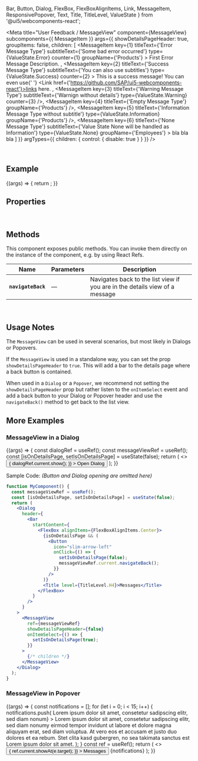   Bar,
  Button,
  Dialog,
  FlexBox,
  FlexBoxAlignItems,
  Link,
  MessageItem,
  ResponsivePopover,
  Text,
  Title,
  TitleLevel,
  ValueState
} from '@ui5/webcomponents-react';

<Meta
  title="User Feedback / MessageView"
  component={MessageView}
  subcomponents={{ MessageItem }}
  args={{
    showDetailsPageHeader: true,
    groupItems: false,
    children: [
      <MessageItem
        key={1}
        titleText={'Error Message Type'}
        subtitleText={'Some bad error occurred'}
        type={ValueState.Error}
        counter={1}
        groupName={'Products'}
      >
        First Error Message Description.
      </MessageItem>,
      <MessageItem
        key={2}
        titleText={'Success Message Type'}
        subtitleText={'You can also use subtitles'}
        type={ValueState.Success}
        counter={2}
      >
        This is a success message! You can even use{' '}
        <Link href={'https://github.com/SAP/ui5-webcomponents-react'}>links here</Link>.
      </MessageItem>,
      <MessageItem
        key={3}
        titleText={'Warning Message Type'}
        subtitleText={'Warnign without details'}
        type={ValueState.Warning}
        counter={3}
      />,
      <MessageItem key={4} titleText={'Empty Message Type'} groupName={'Products'} />,
      <MessageItem
        key={5}
        titleText={'Information Message Type without subtitle'}
        type={ValueState.Information}
        groupName={'Products'}
      />,
      <MessageItem
        key={6}
        titleText={'None Message Type'}
        subtitleText={'Value State None will be handled as Information'}
        type={ValueState.None}
        groupName={'Employees'}
      >
        bla bla bla
      </MessageItem>
    ]
  }}
  argTypes={{
    children: {
      control: { disable: true }
    }
  }}
/>

<DocsHeader />

<br />

## Example

<Canvas>
  <Story name="Default">
    {(args) => {
      return <MessageView {...args} />;
    }}
  </Story>
</Canvas>

## Properties

<ArgsTable story="^" />

<br />

## Methods

This component exposes public methods. You can invoke them directly on the instance of the component, e.g. by using React Refs.

| Name               | Parameters | Description                                                                 |
| ------------------ | ---------- | --------------------------------------------------------------------------- |
| **`navigateBack`** | —          | Navigates back to the list view if you are in the details view of a message |

<br />

## Usage Notes

The `MessageView` can be used in several scenarios, but most likely in Dialogs or Popovers.

If the `MessageView` is used in a standalone way, you can set the prop `showDetailsPageHeader` to `true`.
This will add a bar to the details page where a back button is contained.

When used in a `Dialog` or a `Popover`, we recommend not setting the `showDetailsPageHeader` prop but rather listen
to the `onItemSelect` event and add a back button to your Dialog or Popover header and use the `navigateBack()` method
to get back to the list view.

## More Examples

### MessageView in a Dialog

<Canvas>
  <Story name="Message View in Dialog">
    {(args) => {
      const dialogRef = useRef();
      const messageViewRef = useRef();
      const [isOnDetailsPage, setIsOnDetailsPage] = useState(false);
      return (
        <>
          <Button
            onClick={() => {
              dialogRef.current.show();
            }}
          >
            Open Dialog
          </Button>
          <Dialog
            ref={dialogRef}
            style={{ width: '400px' }}
            className="popupNoContentPadding"
            header={
              <Bar
                startContent={
                  <FlexBox alignItems={FlexBoxAlignItems.Center}>
                    {isOnDetailsPage && (
                      <Button
                        icon="slim-arrow-left"
                        onClick={() => {
                          setIsOnDetailsPage(false);
                          messageViewRef.current.navigateBack();
                        }}
                      />
                    )}
                    <Title level={TitleLevel.H4}>Messages</Title>
                  </FlexBox>
                }
              />
            }
            footer={
              <Bar
                endContent={
                  <Button
                    onClick={() => {
                      dialogRef.current?.close();
                    }}
                  >
                    Close
                  </Button>
                }
              />
            }
          >
            <MessageView
              ref={messageViewRef}
              {...args}
              showDetailsPageHeader={false}
              onItemSelect={() => {
                setIsOnDetailsPage(true);
              }}
            />
          </Dialog>
        </>
      );
    }}
  </Story>
</Canvas>

Sample Code: _(Button and Dialog opening are omitted here)_

```jsx
function MyComponent() {
  const messageViewRef = useRef();
  const [isOnDetailsPage, setIsOnDetailsPage] = useState(false);
  return (
    <Dialog
      header={
        <Bar
          startContent={
            <FlexBox alignItems={FlexBoxAlignItems.Center}>
              {isOnDetailsPage && (
                <Button
                  icon="slim-arrow-left"
                  onClick={() => {
                    setIsOnDetailsPage(false);
                    messageViewRef.current.navigateBack();
                  }}
                />
              )}
              <Title level={TitleLevel.H4}>Messages</Title>
            </FlexBox>
          }
        />
      }
    >
      <MessageView
        ref={messageViewRef}
        showDetailsPageHeader={false}
        onItemSelect={() => {
          setIsOnDetailsPage(true);
        }}
      >
        {/* children */}
      </MessageView>
    </Dialog>
  );
}
```

### MessageView in Popover

<Canvas>
  <Story name="Message View in Popover">
    {(args) => {
      const notifications = [];
      for (let i = 0; i < 15; i++) {
        notifications.push(
          <MessageItem
            key={i}
            titleText={<Text>Lorem ipsum dolor sit amet, consetetur sadipscing elitr, sed diam nonum</Text>}
          >
            <Text>
              Lorem ipsum dolor sit amet, consetetur sadipscing elitr, sed diam nonumy eirmod tempor invidunt ut labore
              et dolore magna aliquyam erat, sed diam voluptua. At vero eos et accusam et justo duo dolores et ea rebum.
              Stet clita kasd gubergren, no sea takimata sanctus est Lorem ipsum dolor sit amet.
            </Text>
          </MessageItem>
        );
      }
      const ref = useRef();
      return (
        <>
          <Button
            onClick={(e) => {
              ref.current.showAt(e.target);
            }}
          >
            Messages
          </Button>
          <ResponsivePopover placementType="Bottom" ref={ref}>
            <MessageView showDetailsPageHeader>{notifications}</MessageView>
          </ResponsivePopover>
        </>
      );
    }}
  </Story>
</Canvas>

<Footer />
